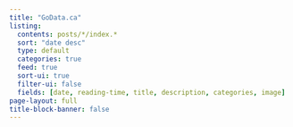 ```yaml
---
title: "GoData.ca"
listing:
  contents: posts/*/index.*
  sort: "date desc"
  type: default
  categories: true
  feed: true
  sort-ui: true
  filter-ui: false
  fields: [date, reading-time, title, description, categories, image]
page-layout: full
title-block-banner: false
---
```

